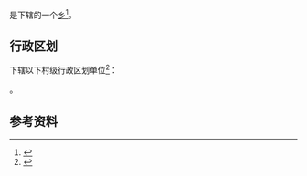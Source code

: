 {{中国乡级行政区|65/31/24/210/000}}

'''{{PAGENAMEBASE}}'''是{{PRC admin/fullname|65/31/24/210/000|3}}下辖的一个[[乡_(中华人民共和国)|乡]]<ref>{{PRC admin/ref sgc|{{PRC admin/parent|65/31/24/210/000}}}}</ref>。

== 行政区划 ==
{{PAGENAMEBASE}}下辖以下村级行政区划单位<ref>{{PRC admin/ref sgc|65/31/24/210/000}}</ref>：

{{PRC admin/children|65/31/24/210/000}}。

== 参考资料 ==
{{reflist}}

{{新疆行政区划小作品}}
{{PRC admin/navcat|65/31/24/210/000}}